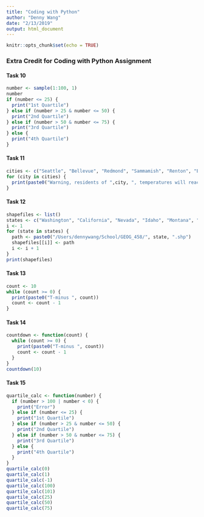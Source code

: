 ```yaml
---
title: "Coding with Python"
author: "Denny Wang"
date: "2/13/2019"
output: html_document
---
```


```r
knitr::opts_chunk$set(echo = TRUE)
```

### Extra Credit for Coding with Python Assignment

#### Task 10
```r
number <- sample(1:100, 1)
number
if (number <= 25) {
  print("1st Quartile")
} else if (number > 25 & number <= 50) {
  print("2nd Quartile")
} else if (number > 50 & number <= 75) {
  print("3rd Quartile") 
} else {
  print("4th Quartile")
}
```
#### Task 11
```r
cities <- c("Seattle", "Bellevue", "Redmond", "Sammamish", "Renton", "Everett")
for (city in cities) {
  print(paste0("Warning, residents of ",city, ", temperatures will reach sub-zero temperatures today, please stay indoors if possible"))
}
```
#### Task 12
```r
shapefiles <- list()
states <- c("Washington", "California", "Nevada", "Idaho", "Montana", "Utah", "Colorado", "New Mexico")
i <- 1
for (state in states) {
  path <- paste0("/Users/dennywang/School/GEOG_458/", state, ".shp")
  shapefiles[[i]] <- path
  i <- i + 1
}
print(shapefiles)
```
#### Task 13
```r
count <- 10
while (count >= 0) {
  print(paste0("T-minus ", count))
  count <- count - 1
}
```
#### Task 14
```r
countdown <- function(count) {
  while (count >= 0) {
    print(paste0("T-minus ", count))
    count <- count - 1
  }
}
countdown(10)
```
#### Task 15
```r
quartile_calc <- function(number) {
  if (number > 100 | number < 0) {
    print("Error")
  } else if (number <= 25) {
    print("1st Quartile")
  } else if (number > 25 & number <= 50) {
    print("2nd Quartile")
  } else if (number > 50 & number <= 75) {
    print("3rd Quartile") 
  } else {
    print("4th Quartile")
  }
}
quartile_calc(0)
quartile_calc(1)
quartile_calc(-1)
quartile_calc(100)
quartile_calc(101)
quartile_calc(25)
quartile_calc(50)
quartile_calc(75)
```

